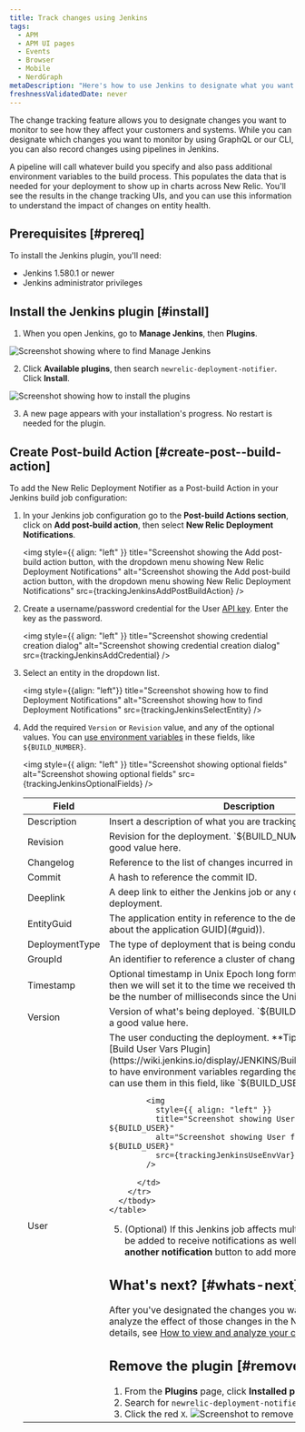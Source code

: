 ```yaml
---
title: Track changes using Jenkins
tags:
  - APM
  - APM UI pages
  - Events
  - Browser
  - Mobile
  - NerdGraph
metaDescription: "Here's how to use Jenkins to designate what you want to capture with change tracking."
freshnessValidatedDate: never
---
```











The change tracking feature allows you to designate changes you want to monitor to see how they affect your customers and systems. While you can designate which changes you want to monitor by using GraphQL or our CLI, you can also record changes using pipelines in Jenkins.

A pipeline will call whatever build you specify and also pass additional environment variables to the build process. This populates the data that is needed for your deployment to show up in charts across New Relic. You'll see the results in the change tracking UIs, and you can use this information to understand the impact of changes on entity health.

## Prerequisites [#prereq]

To install the Jenkins plugin, you'll need:

* Jenkins 1.580.1 or newer
* Jenkins administrator privileges

## Install the Jenkins plugin [#install]

1.  When you open Jenkins, go to **Manage Jenkins**, then **Plugins**.

<img
  title="Screenshot showing where to find Manage Jenkins"
  alt="Screenshot showing where to find Manage Jenkins"
  src={trackingJenkinsHomePage}
/>

2. Click **Available plugins**, then search `newrelic-deployment-notifier`. Click **Install**.

<img
  title="Screenshot showing how to install the plugin"
  alt="Screenshot showing how to install the plugins"
  src={trackingJenkinsInstall}
/>

3. A new page appears with  your installation's progress. No restart is needed for the plugin. 

## Create Post-build Action [#create-post--build-action]

To add the New Relic Deployment Notifier as a Post-build Action in your Jenkins build job configuration:

1. In your Jenkins job configuration go to the **Post-build Actions section**, click on **Add post-build action**, then select **New Relic Deployment Notifications**. 


    <img
      style={{ align: "left" }}
      title="Screenshot showing the Add post-build action button, with the dropdown menu showing New Relic Deployment Notifications"
      alt="Screenshot showing the Add post-build action button, with the dropdown menu showing New Relic Deployment Notifications"
      src={trackingJenkinsAddPostBuildAction}
    />
2. Create a username/password credential for the User [API key](/docs/apis/intro-apis/new-relic-api-keys/). Enter the key as the password. 

    <img
      style={{ align: "left" }}
      title="Screenshot showing credential creation dialog"
      alt="Screenshot showing credential creation dialog"
      src={trackingJenkinsAddCredential}
    />
3. Select an entity in the dropdown list. 

    <img
      style={{align: "left"}}
      title="Screenshot showing how to find Deployment Notifications"
      alt="Screenshot showing how to find Deployment Notifications"
      src={trackingJenkinsSelectEntity}
    />
4. Add the required `Version` or `Revision` value, and any of the optional values. You can [use environment variables](https://www.jenkins.io/doc/book/pipeline/jenkinsfile/#using-environment-variables) in these fields, like `${BUILD_NUMBER}`. 

    <img
      style={{ align: "left" }}
      title="Screenshot showing optional fields"
      alt="Screenshot showing optional fields"
      src={trackingJenkinsOptionalFields}
    />

    <table>
      <thead>
        <tr>
          <th style={{ width: "200px" }}>
            Field
          </th>
          <th>
            Description
          </th>
        </tr>
      </thead>
        <tbody>
        <tr>
          <td>
            Description
          </td>
          <td>
            Insert a description of what you are tracking.
          </td>
        </tr>
        <tr>
          <td>
            Revision
          </td>
          <td>
            Revision for the deployment. `${BUILD_NUMBER}` could be a good value here. 
          </td>
        </tr>
        <tr>
          <td>
            Changelog
          </td>
          <td>
            Reference to the list of changes incurred in the deployment.
          </td>
        </tr>
        <tr>
          <td>
            Commit
          </td>
          <td>
            A hash to reference the commit ID.
          </td>
        </tr>
        <tr>
          <td>
            Deeplink
          </td>
          <td>
            A deep link to either the Jenkins job or any other reference to the deployment.
          </td>
        </tr>
        <tr>
          <td>
            EntityGuid
          </td>
          <td>
            The application entity in reference to the deployment (see [More about the application GUID](#guid)).
          </td>
        </tr>
        <tr>
          <td>
            DeploymentType
          </td>
          <td>
            The type of deployment that is being conducted.
          </td>
        </tr>
        <tr>
          <td>
            GroupId
          </td>
          <td>
            An identifier to reference a cluster of changes.
          </td>
        </tr>
        <tr>
          <td>
            Timestamp
          </td>
          <td>
            Optional timestamp in Unix Epoch long format. If not provided, then we will set it to the time we received the request, which will be the number of milliseconds since the Unix Epoch.
          </td>
        </tr>
<tr>
          <td>
            Version
          </td>
          <td>
            Version of what's being deployed. `${BUILD_NUMBER}` could be a good value here. 
          </td>
        </tr>
        <tr>
          <td>
            User
          </td>
          <td>
            The user conducting the deployment. **Tip:** You can install [Build User Vars Plugin](https://wiki.jenkins.io/display/JENKINS/Build+User+Vars+Plugin) to have environment variables regarding the Jenkins user, and can use them in this field, like `${BUILD_USER}`. 

            <img
              style={{ align: "left" }}
              title="Screenshot showing User field set to ${BUILD_USER}"
              alt="Screenshot showing User field set to ${BUILD_USER}"
              src={trackingJenkinsUseEnvVar}
            />

          </td>
        </tr>
      </tbody>
    </table>

5. (Optional) If this Jenkins job affects multiple entities, they can be added to receive notifications as well. Click the **Add another notification** button to add more apps.  

## What's next? [#whats-next]

After you've designated the changes you want to track, you can analyze the effect of those changes in the New Relic UI. For details, see [How to view and analyze your changes in New Relic](/docs/change-tracking/change-tracking-view-analyze).

## Remove the plugin [#remove-plugin]

1. From the **Plugins** page, click **Installed plugins**. 
2. Search for `newrelic-deployment-notifier`.
3. Click the red `X`.
  <img
      title="Screenshot to remove the plugin"
      alt="Screenshot to remove the plugin"
      src={trackingJenkinsRollback}
  />
